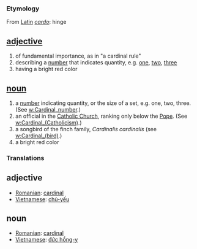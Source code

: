 ===Etymology===
From [[Latin]] ''[[cardo]]'': hinge

==[[adjective]]==
#of fundamental importance, as in "a cardinal rule"
#describing a [[number]] that indicates quantity, e.g. [[one]], [[two]], [[three]] 
#having a bright red color

==[[noun ]]==
#a [[number]] indicating quantity, or the size of a set, e.g. one, two, three. (See [[w:Cardinal_number]].)
#an official in the [[w:Catholicism|Catholic Church]], ranking only below the [[w:Pope|Pope]].  (See [[w:Cardinal_(Catholicism)]].)
# a songbird of the finch family, ''Cardinalis cardinalis'' (see [[w:Cardinal_(bird)]].)
# a bright red color

===Translations===

==adjective==
*[[Romanian]]: [[cardinal]]
*[[Vietnamese]]: [[chủ-yếu]]

==noun==
*[[Romanian]]: [[cardinal]]
*[[Vietnamese]]: [[đức hồng-y]]
